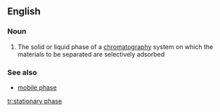 ==English==

===Noun===
{{en-noun|sg=[[stationary]] [[phase]]}}

#{{chemistry}} The solid or liquid phase of a [[chromatography]] system on which the materials to be separated are selectively adsorbed

===See also===
*[[mobile phase]]

[[tr:stationary phase]]